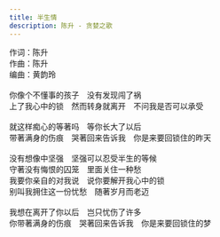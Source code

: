 ```yaml
---
title: 半生情
description: 陈升 - 贪婪之歌
---
```


作词：陈升<br />作曲：陈升<br />编曲：黄韵玲<br /><br />你像个不懂事的孩子　没有发现闯了祸<br />上了我心中的锁　然而转身就离开　不问我是否可以承受<br /><br />就这样痴心的等著吗　等你长大了以后<br />带著满身的伤痕　哭著回来告诉我　你是来要回锁住的昨天<br /><br />没有想像中坚强　坚强可以忍受半生的等候<br />守著没有悔恨的囚笼　里面关住一种愁<br />我要你亲自的对我说　说你要解开我心中的锁<br />别叫我拥住这一份忧愁　随著岁月而老迈<br /><br />我想在离开了你以后　岂只忧伤了许多<br />你带著满身的伤痕　哭著回来告诉我　你是来要回锁住的梦